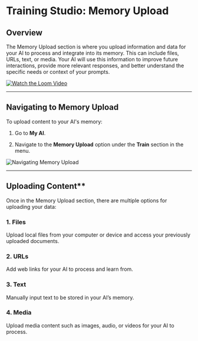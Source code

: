 # Training Studio: Memory Upload


## Overview

The Memory Upload section is where you upload information and data for your AI to process and integrate into its memory. This can include files, URLs, text, or media. Your AI will use this information to improve future interactions, provide more relevant responses, and better understand the specific needs or context of your prompts.

[![Watch the Loom Video](/images/memory-upload-tutorial.png)](https://www.loom.com/share/e6847bb9b00749bebf7d7dafb9b036ff?t=0)

***

## Navigating to Memory Upload

To upload content to your AI's memory:

1. Go to **My AI**.

2. Navigate to the **Memory Upload** option under the **Train** section in the menu.

<img alt="Navigating Memory Upload" classname="block dark:hidden" src="/images/navigating-memory-upload.gif" />

***

## Uploading Content\*\*

Once in the Memory Upload section, there are multiple options for uploading your data:

### 1. Files

Upload local files from your computer or device and access your previously uploaded documents.

### 2. URLs

Add web links for your AI to process and learn from.

### 3. Text

Manually input text to be stored in your AI’s memory.

### 4. Media

Upload media content such as images, audio, or videos for your AI to process.
